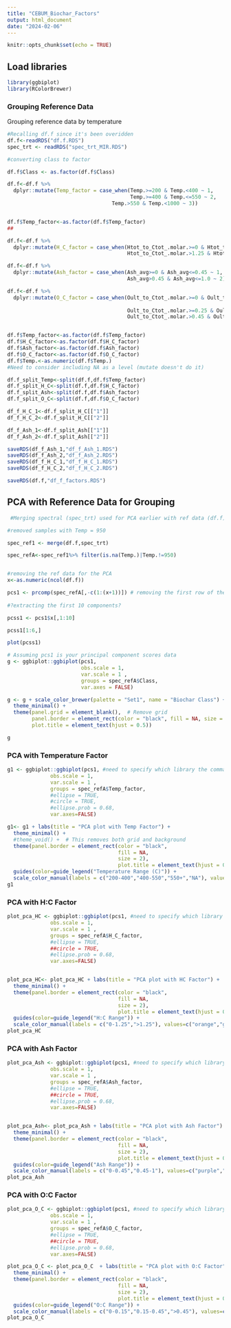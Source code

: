 ```yaml
---
title: "CEBUM_Biochar_Factors"
output: html_document
date: "2024-02-06"
---
```


```r
knitr::opts_chunk$set(echo = TRUE)
```

## Load libraries

```r
library(ggbiplot)
library(RColorBrewer)
```

### Grouping Reference Data

Grouping reference data by temperature

```r

#Recalling df.f since it's been overidden
df.f<-readRDS("df.f.RDS")
spec_trt <- readRDS("spec_trt_MIR.RDS")

#converting class to factor

df.f$Class <- as.factor(df.f$Class)

df.f<-df.f %>%
  dplyr::mutate(Temp_factor = case_when(Temp.>=200 & Temp.<400 ~ 1,
                                        Temp.>=400 & Temp.<=550 ~ 2,
                                  Temp.>550 & Temp.<1000 ~ 3))


df.f$Temp_factor<-as.factor(df.f$Temp_factor)
##

df.f<-df.f %>%
  dplyr::mutate(H_C_factor = case_when(Htot_to_Ctot_.molar.>=0 & Htot_to_Ctot_.molar.<=1.25 ~ 1,
                                       Htot_to_Ctot_.molar.>1.25 & Htot_to_Ctot_.molar.<=2.0 ~ 2))

df.f<-df.f %>%
  dplyr::mutate(Ash_factor = case_when(Ash_avg>=0 & Ash_avg<=0.45 ~ 1,
                                       Ash_avg>0.45 & Ash_avg<=1.0 ~ 2))

df.f<-df.f %>%
  dplyr::mutate(O_C_factor = case_when(Oult_to_Ctot_.molar.>=0 & Oult_to_Ctot_.molar.<=0.25 ~ 1,
  
                                       Oult_to_Ctot_.molar.>=0.25 & Oult_to_Ctot_.molar.<=0.45 ~ 2,
                                       Oult_to_Ctot_.molar.>0.45 & Oult_to_Ctot_.molar.<=1.5 ~ 3))


df.f$Temp_factor<-as.factor(df.f$Temp_factor)
df.f$H_C_factor<-as.factor(df.f$H_C_factor)
df.f$Ash_factor<-as.factor(df.f$Ash_factor)
df.f$O_C_factor<-as.factor(df.f$O_C_factor)
df.f$Temp.<-as.numeric(df.f$Temp.)
#Need to consider including NA as a level (mutate doesn't do it)

df.f_split_Temp<-split(df.f,df.f$Temp_factor)
df.f_split_H_C<-split(df.f,df.f$H_C_factor)
df.f_split_Ash<-split(df.f,df.f$Ash_factor)
df.f_split_O_C<-split(df.f,df.f$O_C_factor)

df_f_H_C_1<-df.f_split_H_C[["1"]]
df_f_H_C_2<-df.f_split_H_C[["2"]]

df_f_Ash_1<-df.f_split_Ash[["1"]]
df_f_Ash_2<-df.f_split_Ash[["2"]]

saveRDS(df_f_Ash_1,"df_f_Ash_1.RDS")
saveRDS(df_f_Ash_2,"df_f_Ash_2.RDS")
saveRDS(df_f_H_C_1,"df_f_H_C_1.RDS")
saveRDS(df_f_H_C_2,"df_f_H_C_2.RDS")
```

```r


saveRDS(df.f,"df_f_factors.RDS")


```

## PCA with Reference Data for Grouping

```r

 #Merging spectral (spec_trt) used for PCA earlier with ref data (df.f)

#removed samples with Temp = 950 

spec_ref1 <- merge(df.f,spec_trt)

spec_refA<-spec_ref1%>% filter(is.na(Temp.)|Temp.!=950)


#removing the ref data for the PCA
x<-as.numeric(ncol(df.f))

pcs1 <- prcomp(spec_refA[,-c(1:(x+1))]) # removing the first row of the spec data because its NA's
               
#?extracting the first 10 components?

pcss1 <- pcs1$x[,1:10]

pcss1[1:6,]

plot(pcss1)

```

```r


# Assuming pcs1 is your principal component scores data
g <- ggbiplot::ggbiplot(pcs1,
                        obs.scale = 1,
                        var.scale = 1 ,
                        groups = spec_refA$Class,
                        var.axes = FALSE)

g <- g + scale_color_brewer(palette = "Set1", name = "Biochar Class") + # Using viridis color palette
  theme_minimal() +
  theme(panel.grid = element_blank(),  # Remove grid
        panel.border = element_rect(color = "black", fill = NA, size = 2),
        plot.title = element_text(hjust = 0.5))

g 
```

### PCA with Temperature Factor

```r

g1 <- ggbiplot::ggbiplot(pcs1, #need to specify which library the command is coming from, gives errors otherwise
              obs.scale = 1,
              var.scale = 1 ,
              groups = spec_refA$Temp_factor,
              #ellipse = TRUE,
              #circle = TRUE,
              #ellipse.prob = 0.68,
              var.axes=FALSE) 

g1<- g1 + labs(title = "PCA plot with Temp Factor") +
  theme_minimal() + 
  #theme_void() +  # This removes both grid and background
  theme(panel.border = element_rect(color = "black",
                                    fill = NA,
                                    size = 2),
                                    plot.title = element_text(hjust = 0.5))+
  guides(color=guide_legend("Temperature Range (C)")) + 
  scale_color_manual(labels = c("200-400","400-550","550+","NA"), values=c("brown","red","orange","green")) 
g1
```

### PCA with H:C Factor

```r

plot_pca_HC <- ggbiplot::ggbiplot(pcs1, #need to specify which library the command is coming from, gives errors otherwise
              obs.scale = 1,
              var.scale = 1 ,
              groups = spec_refA$H_C_factor,
              #ellipse = TRUE,
              ##circle = TRUE,
              #ellipse.prob = 0.68,
              var.axes=FALSE) 


plot_pca_HC<- plot_pca_HC + labs(title = "PCA plot with HC Factor") +
  theme_minimal() +
  theme(panel.border = element_rect(color = "black",
                                    fill = NA,
                                    size = 2),
                                    plot.title = element_text(hjust = 0.5))+
  guides(color=guide_legend("H:C Range")) + 
  scale_color_manual(labels = c("0-1.25",">1.25"), values=c("orange","green")) 
plot_pca_HC
```

### PCA with Ash Factor

```r

plot_pca_Ash <- ggbiplot::ggbiplot(pcs1, #need to specify which library the command is coming from, gives errors otherwise
              obs.scale = 1,
              var.scale = 1 ,
              groups = spec_refA$Ash_factor,
              #ellipse = TRUE,
              ##circle = TRUE,
              #ellipse.prob = 0.68,
              var.axes=FALSE) 


plot_pca_Ash<- plot_pca_Ash + labs(title = "PCA plot with Ash Factor") +
  theme_minimal() +
  theme(panel.border = element_rect(color = "black",
                                    fill = NA,
                                    size = 2),
                                    plot.title = element_text(hjust = 0.5))+
  guides(color=guide_legend("Ash Range")) + 
  scale_color_manual(labels = c("0-0.45","0.45-1"), values=c("purple","gold")) 
plot_pca_Ash
```

### PCA with O:C Factor

```r

plot_pca_O_C <- ggbiplot::ggbiplot(pcs1, #need to specify which library the command is coming from, gives errors otherwise
              obs.scale = 1,
              var.scale = 1 ,
              groups = spec_refA$O_C_factor,
              #ellipse = TRUE,
              ##circle = TRUE,
              #ellipse.prob = 0.68,
              var.axes=FALSE)

plot_pca_O_C <- plot_pca_O_C  + labs(title = "PCA plot with O:C Factor") +
  theme_minimal() +
  theme(panel.border = element_rect(color = "black",
                                    fill = NA,
                                    size = 2),
                                    plot.title = element_text(hjust = 0.5))+
  guides(color=guide_legend("O:C Range")) + 
  scale_color_manual(labels = c("0-0.15","0.15-0.45",">0.45"), values=c("peru","pink","green")) 
plot_pca_O_C
```
